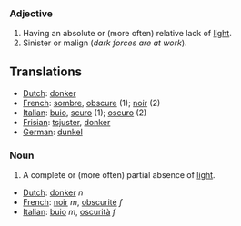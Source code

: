 ===Adjective===
#Having an absolute or (more often) relative lack of [[light]].
#Sinister or malign (''dark forces are at work'').

==Translations==
*[[Dutch]]: [[donker]]
*[[French]]: [[sombre]], [[obscure]] (1); [[noir]] (2)
*[[Italian]]: [[buio]], [[scuro]] (1); [[oscuro]] (2)
*[[Frisian]]: [[tsjuster]], [[donker]]
*[[German]]: [[dunkel]]

===Noun===
#A complete or (more often) partial absence of [[light]].
*[[Dutch]]: [[donker]] ''n''
*[[French]]: [[noir]] ''m'', [[obscurité]] ''f''
*[[Italian]]: [[buio]] ''m'', [[oscurità]] ''f''